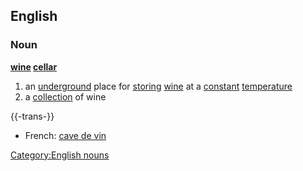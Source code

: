 ==English==
===Noun===
'''[[wine]] [[cellar]]'''
#an [[underground]] place for [[storing]] [[wine]] at a [[constant]] [[temperature]]
#a [[collection]] of wine
{{-trans-}}
*French: [[cave de vin]]
[[Category:English nouns]]